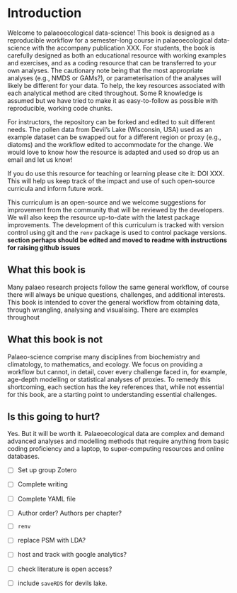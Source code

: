# Introduction {#sec-introduction}

Welcome to palaeoecological data-science! This book is designed as a reproducible workflow for a semester-long course in palaeoecological data-science with the accompany publication XXX. For students, the book is carefully designed as both an educational resource with working examples and exercises, and as a coding resource that can be transferred to your own analyses. The cautionary note being that the most appropriate analyses (e.g., NMDS or GAMs?), or parameterisation of the analyses will likely be different for your data. To help, the key resources associated with each analytical method are cited throughout. Some R knowledge is assumed but we have tried to make it as easy-to-follow as possible with reproducible, working code chunks.

For instructors, the repository can be forked and edited to suit different needs. The pollen data from Devil's Lake (Wisconsin, USA) used as an example dataset can be swapped out for a different region or proxy (e.g., diatoms) and the workflow edited to accommodate for the change. We would love to know how the resource is adapted and used so drop us an email and let us know!

If you do use this resource for teaching or learning please cite it: DOI XXX. This will help us keep track of the impact and use of such open-source curricula and inform future work.

This curriculum is an open-source and we welcome suggestions for improvement from the community that will be reviewed by the developers. We will also keep the resource up-to-date with the latest package improvements. The development of this curriculum is tracked with version control using git and the `renv` package is used to control package versions. **section perhaps should be edited and moved to readme with instructions for raising github issues**

## What this book is

Many palaeo research projects follow the same general workflow, of course there will always be unique questions, challenges, and additional interests. This book is intended to cover the general workflow from obtaining data, through wrangling, analysing and visualising. There are examples throughout

## What this book is not

Palaeo-science comprise many disciplines from biochemistry and climatology, to mathematics, and ecology. We focus on providing a workflow but cannot, in detail, cover every challenge faced in, for example, age-depth modelling or statistical analyses of proxies. To remedy this shortcoming, each section has the key references that, while not essential for this book, are a starting point to understanding essential challenges.


## Is this going to hurt?

Yes. But it will be worth it. Palaeoecological data are complex and demand advanced analyses and modelling methods that require anything from basic coding proficiency and a laptop, to super-computing resources and online databases.

- [ ] Set up group Zotero

- [ ] Complete writing

- [ ] Complete YAML file

- [ ] Author order? Authors per chapter?

- [ ] `renv`

- [ ] replace PSM with LDA?

- [ ] host and track with google analytics?

- [ ] check literature is open access? 

- [ ] include `saveRDS` for devils lake.